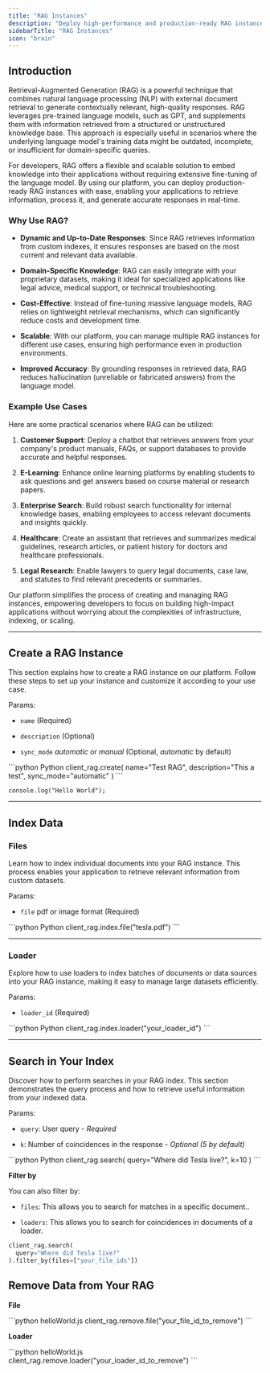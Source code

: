 ```yaml
---
title: "RAG Instances"
description: "Deploy high-performance and production-ready RAG instances."
sidebarTitle: "RAG Instances"
icon: "brain"
---
```


## Introduction

Retrieval-Augmented Generation (RAG) is a powerful technique that combines natural language processing (NLP) with external document retrieval to generate contextually relevant, high-quality responses. RAG leverages pre-trained language models, such as GPT, and supplements them with information retrieved from a structured or unstructured knowledge base. This approach is especially useful in scenarios where the underlying language model's training data might be outdated, incomplete, or insufficient for domain-specific queries.

For developers, RAG offers a flexible and scalable solution to embed knowledge into their applications without requiring extensive fine-tuning of the language model. By using our platform, you can deploy production-ready RAG instances with ease, enabling your applications to retrieve information, process it, and generate accurate responses in real-time.

### Why Use RAG?

* **Dynamic and Up-to-Date Responses**: Since RAG retrieves information from custom indexes, it ensures responses are based on the most current and relevant data available.

* **Domain-Specific Knowledge**: RAG can easily integrate with your proprietary datasets, making it ideal for specialized applications like legal advice, medical support, or technical troubleshooting.

* **Cost-Effective**: Instead of fine-tuning massive language models, RAG relies on lightweight retrieval mechanisms, which can significantly reduce costs and development time.

* **Scalable**: With our platform, you can manage multiple RAG instances for different use cases, ensuring high performance even in production environments.

* **Improved Accuracy**: By grounding responses in retrieved data, RAG reduces hallucination (unreliable or fabricated answers) from the language model.

### Example Use Cases

Here are some practical scenarios where RAG can be utilized:

1. **Customer Support**: Deploy a chatbot that retrieves answers from your company's product manuals, FAQs, or support databases to provide accurate and helpful responses.

2. **E-Learning**: Enhance online learning platforms by enabling students to ask questions and get answers based on course material or research papers.

3. **Enterprise Search**: Build robust search functionality for internal knowledge bases, enabling employees to access relevant documents and insights quickly.

4. **Healthcare**: Create an assistant that retrieves and summarizes medical guidelines, research articles, or patient history for doctors and healthcare professionals.

5. **Legal Research**: Enable lawyers to query legal documents, case law, and statutes to find relevant precedents or summaries.

Our platform simplifies the process of creating and managing RAG instances, empowering developers to focus on building high-impact applications without worrying about the complexities of infrastructure, indexing, or scaling.

***

## Create a RAG Instance

This section explains how to create a RAG instance on our platform. Follow these steps to set up your instance and customize it according to your use case.

Params:

* `name` (Required)

* `description` (Optional)

* `sync_mode` *automatic* or *manual* (Optional, *automatic* by default)

<CodeGroup>
  ```python Python
  client_rag.create(
    name="Test RAG",
    description="This a test", 
    sync_mode="automatic"
  )
  ```

  ```
  console.log("Hello World");
  ```
</CodeGroup>

***

## Index Data

### Files

Learn how to index individual documents into your RAG instance. This process enables your application to retrieve relevant information from custom datasets.

Params:

* `file` pdf or image format (Required)

<CodeGroup>
  ```python Python
  client_rag.index.file("tesla.pdf")
  ```
</CodeGroup>

***

### Loader

Explore how to use loaders to index batches of documents or data sources into your RAG instance, making it easy to manage large datasets efficiently.

Params:

* `loader_id` (Required)

<CodeGroup>
  ```python Python
  client_rag.index.loader("your_loader_id")
  ```
</CodeGroup>

***

## Search in Your Index

Discover how to perform searches in your RAG index. This section demonstrates the query process and how to retrieve useful information from your indexed data.

Params:

* `query`: User query - *Required*

* `k`: Number of coincidences in the response - *Optional (5 by default)*

<CodeGroup>
  ```python Python
  client_rag.search(
    query="Where did Tesla live?",
    k=10
  )
  ```
</CodeGroup>

**Filter by**

You can also filter by:

* `files`: This allows you to search for matches in a specific document..

* `loaders`: This allows you to search for coincidences in documents of a loader.

```python Python
client_rag.search(
  query="Where did Tesla live?"
).filter_by(files=["your_file_ids"])
```

## Remove Data from Your RAG

**File**

<CodeGroup>
  ```python helloWorld.js
  client_rag.remove.file("your_file_id_to_remove")
  ```
</CodeGroup>

**Loader**

<CodeGroup>
  ```python helloWorld.js
  client_rag.remove.loader("your_loader_id_to_remove")
  ```
</CodeGroup>